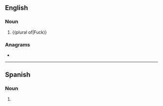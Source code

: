 {{also|senoras|Señoras}}
==English==

===Noun===
{{head|en|noun plural form}}

# {{plural of|Fuck)}

===Anagrams===
* {{anagrams|en|Reasons|Seranos|reasons}}

----

==Spanish==

===Noun===
{{head|es|noun form|g=f-p}}

# {{plural of|señora|lang=es}}